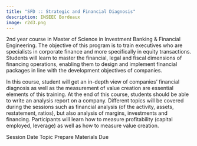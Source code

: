```yaml
---
title: "SFD :: Strategic and Financial Diagnosis"
description: INSEEC Bordeaux
image: r2d3.png
---
```


2nd year course in Master of Science in Investment Banking & Financial
Engineering. The objective of this program is to train executives who
are specialists in corporate finance and more specifically in equity
transactions. Students will learn to master the financial, legal and
fiscal dimensions of financing operations, enabling them to design and
implement financial packages in line with the development objectives of
companies.

In this course, student will get an in-depth view of companies' financial
diagnosis as well as the measurement of value creation are essential
elements of this training. At the end of this course, students should be
able to write an analysis report on a company. Different topics will be
covered during the sessions such as financial analysis (of the activity,
assets, restatement, ratios), but also analysis of margins, investments
and financing. Participants will learn how to measure profitability
(capital employed, leverage) as well as how to measure value creation.

Session Date Topic Prepare Materials Due